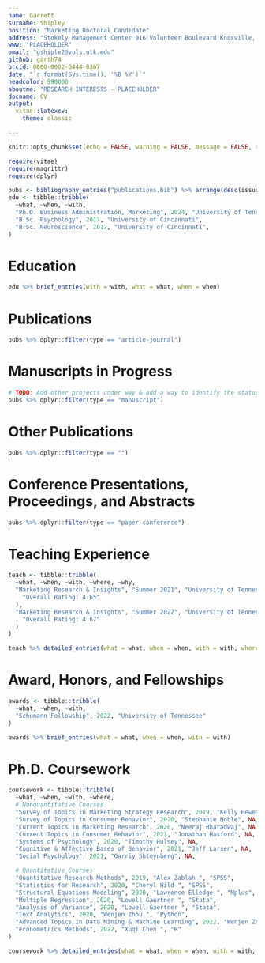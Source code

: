 ```yaml
---
name: Garrett
surname: Shipley
position: "Marketing Doctoral Candidate"
address: "Stokely Management Center 916 Volunteer Boulevard Knoxville, TN 37966-0530"
www: "PLACEHOLDER"
email: "gshiple2@vols.utk.edu"
github: garth74
orcid: 0000-0002-0444-0367
date: "`r format(Sys.time(), '%B %Y')`"
headcolor: 990000
aboutme: "RESEARCH INTERESTS - PLACEHOLDER"
docname: CV
output: 
  vitae::latexcv:
    theme: classic

---
```


```r
knitr::opts_chunk$set(echo = FALSE, warning = FALSE, message = FALSE, root.dir = ".")

require(vitae)
require(magrittr)
require(dplyr)

pubs <- bibliography_entries("publications.bib") %>% arrange(desc(issued))
edu <- tibble::tribble(
  ~what, ~when, ~with,
  "Ph.D. Business Administration, Marketing", 2024, "University of Tennessee - Knoxville", # nolint
  "B.Sc. Psychology", 2017, "University of Cincinnati",
  "B.Sc. Neuroscience", 2017, "University of Cincinnati",
)
```

# Education

```r
edu %>% brief_entries(with = with, what = what, when = when)
```

# Publications

```r
pubs %>% dplyr::filter(type == "article-journal")
```

# Manuscripts in Progress

```r
# TODO: Add other projects under way & add a way to identify the status of the project (i.e., data collection phase, writing, etc.)
pubs %>% dplyr::filter(type == "manuscript")
```

# Other Publications

```r
pubs %>% dplyr::filter(type == "")
```

# Conference Presentations, Proceedings, and Abstracts

```r
pubs %>% dplyr::filter(type == "paper-conference")
```


# Teaching Experience

```r
teach <- tibble::tribble(
  ~what, ~when, ~with, ~where, ~why,
  "Marketing Research & Insights", "Summer 2021", "University of Tennessee - Knoxville", NA, list(
    "Overall Rating: 4.65"
  ),
  "Marketing Research & Insights", "Summer 2022", "University of Tennessee - Knoxville", NA, list(
    "Overall Rating: 4.67"
  )
)

teach %>% detailed_entries(what = what, when = when, with = with, where = where, why = why)
```


# Award, Honors, and Fellowships

```r
awards <- tibble::tribble(
  ~what, ~when, ~with,
  "Schumann Fellowship", 2022, "University of Tennessee"
)

awards %>% brief_entries(what = what, when = when, with = with)
```

\newpage

# Ph.D. Coursework

```r
coursework <- tibble::tribble(
  ~what, ~when, ~with, ~where,
  # Nonquantitative Courses
  "Survey of Topics in Marketing Strategy Research", 2019, "Kelly Hewett", NA,
  "Survey of Topics in Consumer Behavior", 2020, "Stephanie Noble", NA,
  "Current Topics in Marketing Research", 2020, "Neeraj Bharadwaj", NA,
  "Current Topics in Consumer Behavior", 2021, "Jonathan Hasford", NA,
  "Systems of Psychology", 2020, "Timothy Hulsey", NA,
  "Cognitive & Affective Bases of Behavior", 2021, "Jeff Larsen", NA,
  "Social Psychology", 2021, "Garriy Shteynberg", NA,

  # Quantitative Courses
  "Quantitative Research Methods", 2019, "Alex Zablah ", "SPSS",
  "Statistics for Research", 2020, "Cheryl Hild ", "SPSS",
  "Structural Equations Modeling", 2020, "Lawrence Elledge ", "Mplus",
  "Multiple Regression", 2020, "Lowell Gaertner ", "Stata",
  "Analysis of Variance", 2020, "Lowell Gaertner ", "Stata",
  "Text Analytics", 2020, "Wenjen Zhou ", "Python",
  "Advanced Topics in Data Mining & Machine Learning", 2022, "Wenjen Zhou ", "Python",
  "Econometrics Methods", 2022, "Xuqi Chen ", "R"
)

coursework %>% detailed_entries(what = what, when = when, with = with, where = where)
```